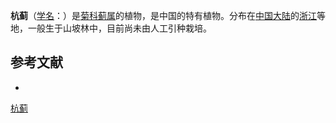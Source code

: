 {{Speciesbox
| name = 杭蓟
| status = 
| status_system = 
| image =
| genus = Cirsium
| species = tianmushanicum
| authority = Shih
}}

'''杭蓟'''（[[学名|学名]]：{{lang|la|''Cirsium tianmushanicum''}}）是[[菊科|菊科]][[蓟属|蓟属]]的植物，是中国的特有植物。分布在[[中国大陆|中国大陆]]的[[浙江|浙江]]等地，一般生于山坡林中，目前尚未由人工引种栽培。

== 参考文献 ==
<div class="references-small">
* {{cite web| url =http://www.bioinfo.cn/db05/KmzwSpecies.php?action=view&id=3615| title =杭蓟| work =《中国高等植物数据库全库》| publisher =中国科学院微生物研究所| author =昆明植物研究所| accessdate =2009-02-25| deadurl =yes| archiveurl =https://web.archive.org/web/20160305040903/http://www.bioinfo.cn/db05/KmzwSpecies.php?action=view&id=3615| archivedate =2016-03-05}}
</div>
{{Taxonbar|from=Q11102683}}

[[Category:蓟属|杭蓟]]


{{植物小作品}}